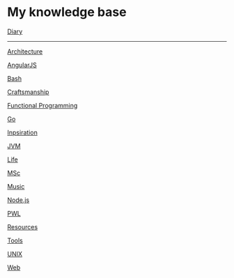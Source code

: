 =  My knowledge base =

[[diary/diary|Diary]]

---------------------

[[Architecture]]

[[AngularJS]]

[[Bash]]

[[Craftsmanship]]

[[Functional Programming]]

[[Go]]

[[Inpsiration]]

[[JVM]]

[[Life]]

[[MSc]]

[[Music]]

[[Node.js]]

[[PWL]]

[[Resources]]

[[Tools]]

[[UNIX]]

[[Web]]
